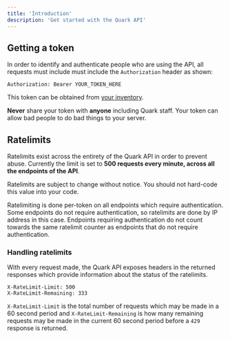 ```yaml
---
title: 'Introduction'
description: 'Get started with the Quark API'
---
```


## Getting a token

In order to identify and authenticate people who are using the API, all requests must include must include the `Authorization` header as shown:

```HTTP
Authorization: Bearer YOUR_TOKEN_HERE
```

This token can be obtained from [your inventory](https://quark.bot/inventory).

<Warning>**Never** share your token with **anyone** including Quark staff. Your token can allow bad people to do bad things to your server.</Warning>


## Ratelimits

Ratelimits exist across the entirety of the Quark API in order to prevent abuse. Currently the limit is set to **500 requests every minute, across all the endpoints of the API**.

<Warning>Ratelimits are subject to change without notice. You should not hard-code this value into your code.</Warning>

Ratelimiting is done per-token on all endpoints which require authentication. Some endpoints do not require authentication, so ratelimits are done by IP address in this case.
Endpoints requiring authentication do not count towards the same ratelimit counter as endpoints that do not require authentication.


### Handling ratelimits

With every request made, the Quark API exposes headers in the returned responses which provide information about the status of the ratelimits.

```HTTP
X-RateLimit-Limit: 500
X-RateLimit-Remaining: 333
```

`X-RateLimit-Limit` is the total number of requests which may be made in a 60 second period and `X-RateLimit-Remaining` is how many remaining requests may be made in the current 60 second period before a `429` response is returned.
